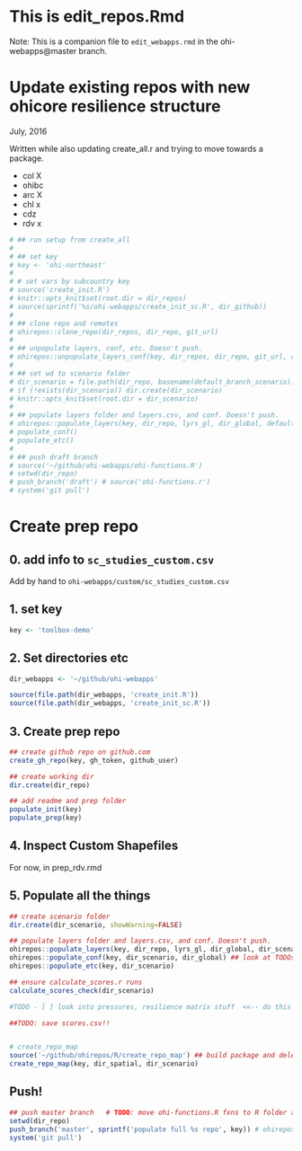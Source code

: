 # This is edit_repos.Rmd

Note: This is a companion file to `edit_webapps.rmd` in the ohi-webapps@master branch. 

# Update existing repos with new ohicore resilience structure
July, 2016

Written while also updating create_all.r and trying to move towards a package. 

- col X
- ohibc
- arc X
- chl x
- cdz
- rdv x

```r

# ## run setup from create_all
# 
# ## set key
# key <- 'ohi-northeast'
# 
# # set vars by subcountry key
# source('create_init.R')   
# knitr::opts_knit$set(root.dir = dir_repos)
# source(sprintf('%s/ohi-webapps/create_init_sc.R', dir_github))    
# 
# ## clone repo and remotes
# ohirepos::clone_repo(dir_repos, dir_repo, git_url)
# 
# ## unpopulate layers, conf, etc. Doesn't push. 
# ohirepos::unpopulate_layers_conf(key, dir_repos, dir_repo, git_url, default_scenario)
# 
# ## set wd to scenario folder
# dir_scenario = file.path(dir_repo, basename(default_branch_scenario))
# if (!exists(dir_scenario)) dir.create(dir_scenario)
# knitr::opts_knit$set(root.dir = dir_scenario)
# 
# ## populate layers folder and layers.csv, and conf. Doesn't push. 
# ohirepos::populate_layers(key, dir_repo, lyrs_gl, dir_global, default_scenario, multi_nation=FALSE)
# populate_conf()
# populate_etc()
# 
# ## push draft branch
# source('~/github/ohi-webapps/ohi-functions.R')          
# setwd(dir_repo)
# push_branch('draft') # source('ohi-functions.r')
# system('git pull')

```


# Create prep repo

## 0. add info to `sc_studies_custom.csv` 

Add by hand to `ohi-webapps/custom/sc_studies_custom.csv`

## 1. set key

```r
key <- 'toolbox-demo'
```


## 2. Set directories etc

```r
dir_webapps <- '~/github/ohi-webapps'

source(file.path(dir_webapps, 'create_init.R'))
source(file.path(dir_webapps, 'create_init_sc.R'))
```

## 3. Create prep repo

```r
## create github repo on github.com
create_gh_repo(key, gh_token, github_user)

## create working dir
dir.create(dir_repo)

## add readme and prep folder
populate_init(key)
populate_prep(key)
```


## 4. Inspect Custom Shapefiles

For now, in prep_rdv.rmd


## 5. Populate all the things

```r

## create scenario folder
dir.create(dir_scenario, showWarning=FALSE)

## populate layers folder and layers.csv, and conf. Doesn't push. 
ohirepos::populate_layers(key, dir_repo, lyrs_gl, dir_global, dir_scenario, multi_nation = FALSE)
ohirepos::populate_conf(key, dir_scenario, dir_global) ## look at TODOs in functions.r, eg had to remove ICO gapfilling for NE
ohirepos::populate_etc(key, dir_scenario)

## ensure calculate_scores.r runs 
calculate_scores_check(dir_scenario)

#TODO - [ ] look into pressures, resilience matrix stuff  <<-- do this next

##TODO: save scores.csv!!


# create_repo_map
source('~/github/ohirepos/R/create_repo_map') ## build package and delete
create_repo_map(key, dir_spatial, dir_scenario) 


```

## Push!

```r
## push master branch   # TODO: move ohi-functions.R fxns to R folder as separate .r functions
setwd(dir_repo)
push_branch('master', sprintf('populate full %s repo', key)) # ohirepos::
system('git pull')

```




